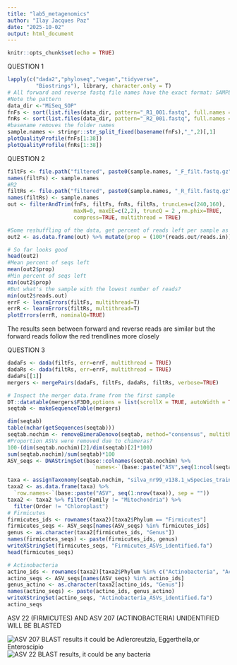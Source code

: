 ```yaml
---
title: "lab5_metagenomics"
author: "Ilay Jacques Paz"
date: "2025-10-02"
output: html_document
---
```


```r
knitr::opts_chunk$set(echo = TRUE)
```

QUESTION 1
```r

lapply(c("dada2","phyloseq","vegan","tidyverse",
         "Biostrings"), library, character.only = T)
# All forward and reverse fastq file names have the exact format: SAMPLENAME_R1_001.fastq and SAMPLENAME_R2_001.fastq
#Note the pattern
data_dir <-"MiSeq_SOP"
fnFs <- sort(list.files(data_dir, pattern="_R1_001.fastq", full.names = TRUE))
fnRs <- sort(list.files(data_dir, pattern="_R2_001.fastq", full.names = TRUE))
#basename removes the folder names
sample.names <- stringr::str_split_fixed(basename(fnFs),"_",2)[,1]
plotQualityProfile(fnFs[1:38])
plotQualityProfile(fnRs[1:38])
```

QUESTION 2
```r
filtFs <- file.path("filtered", paste0(sample.names, "_F_filt.fastq.gz"))
names(filtFs) <- sample.names
#R2
filtRs <- file.path("filtered", paste0(sample.names, "_R_filt.fastq.gz"))
names(filtRs) <- sample.names
out <- filterAndTrim(fnFs, filtFs, fnRs, filtRs, truncLen=c(240,160),
                     maxN=0, maxEE=c(2,2), truncQ = 2 ,rm.phix=TRUE,
                     compress=TRUE, multithread = TRUE)

#Some reshuffling of the data, get percent of reads left per sample as well as absolute numbers
out2 <- as.data.frame(out) %>% mutate(prop = (100*(reads.out/reads.in)))

# So far looks good
head(out2)
#Mean percent of seqs left
mean(out2$prop)
#Min percent of seqs left
min(out2$prop)
#But what's the sample with the lowest number of reads?
min(out2$reads.out)
errF <- learnErrors(filtFs, multithread=T)
errR <- learnErrors(filtRs, multithread=T)
plotErrors(errR, nominalQ=TRUE)
```
The results seen between forward and reverse reads are similar but the forward reads follow the red trendlines more closely

QUESTION 3
```r
dadaFs <- dada(filtFs, err=errF, multithread = TRUE)
dadaRs <- dada(filtRs, err=errF, multithread = TRUE)
dadaFs[[1]]
mergers <- mergePairs(dadaFs, filtFs, dadaRs, filtRs, verbose=TRUE)

# Inspect the merger data.frame from the first sample
DT::datatable(mergers$F3D0,options = list(scrollX = TRUE, autoWidth = TRUE))
seqtab <- makeSequenceTable(mergers)

dim(seqtab)
table(nchar(getSequences(seqtab)))
seqtab.nochim <- removeBimeraDenovo(seqtab, method="consensus", multithread=F, verbose=TRUE)
#Proportion ASVs were removed due to chimeras?
100-(dim(seqtab.nochim)[2]/dim(seqtab)[2]*100)
sum(seqtab.nochim)/sum(seqtab)*100
ASV_seqs <- DNAStringSet(base::colnames(seqtab.nochim) %>% 
                           `names<-`(base::paste("ASV",seq(1:ncol(seqtab.nochim)),sep = "")))

taxa <- assignTaxonomy(seqtab.nochim, "silva_nr99_v138.1_wSpecies_train_set.fa.gz", multithread=TRUE)
taxa2 <- as.data.frame(taxa) %>% 
  `row.names<-`(base::paste("ASV", seq(1:nrow(taxa)), sep = ""))
taxa2 <- taxa2 %>% filter(Family != "Mitochondria") %>% 
  filter(Order != "Chloroplast")
# Firmicutes
firmicutes_ids <- rownames(taxa2)[taxa2$Phylum == "Firmicutes"]
firmicutes_seqs <- ASV_seqs[names(ASV_seqs) %in% firmicutes_ids]
genus <- as.character(taxa2[firmicutes_ids, "Genus"])
names(firmicutes_seqs) <- paste(firmicutes_ids, genus)
writeXStringSet(firmicutes_seqs, "Firmicutes_ASVs_identified.fa")
head(firmicutes_seqs)

# Actinobacteria
actino_ids <- rownames(taxa2)[taxa2$Phylum %in% c("Actinobacteria", "Actinobacteriota")]
actino_seqs <- ASV_seqs[names(ASV_seqs) %in% actino_ids]
genus_actino <- as.character(taxa2[actino_ids, "Genus"])
names(actino_seqs) <- paste(actino_ids, genus_actino)
writeXStringSet(actino_seqs, "Actinobacteria_ASVs_identified.fa")
actino_seqs
```
ASV 22 (FIRMICUTES) AND ASV 207 (ACTINOBACTERIA) UNIDENTIFIED WILL BE BLASTED 

 ![ASV 207 BLAST results it could be Adlercreutzia, Eggerthella,or 	Enteroscipio ](/Users/ipaz00/Desktop/asv207.png) 
![ASV 22 BLAST results, it could be any bacteria ](/Users/ipaz00/Desktop/asv22.png) 
